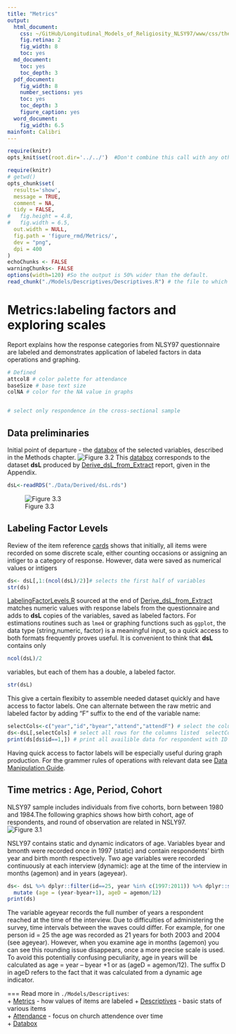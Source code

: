 ```yaml
---
title: "Metrics"
output:
  html_document:
    css: ~/GitHub/Longitudinal_Models_of_Religiosity_NLSY97/www/css/thesis.css
    fig.retina: 2
    fig_width: 8
    toc: yes
  md_document:
    toc: yes
    toc_depth: 3
  pdf_document:
    fig_width: 8
    number_sections: yes
    toc: yes
    toc_depth: 3
    figure_caption: yes
  word_document:
    fig_width: 6.5
mainfont: Calibri
---
```



<!--  Set the working directory to the repository's base directory; this assumes the report is nested inside of only one directory.-->
```r
require(knitr)
opts_knit$set(root.dir='../../')  #Don't combine this call with any other chunk -especially one that uses file paths.

```

```r
require(knitr)
# getwd()
opts_chunk$set(
  results='show', 
  message = TRUE,
  comment = NA, 
  tidy = FALSE,
#   fig.height = 4.8, 
#   fig.width = 6.5, 
  out.width = NULL,
  fig.path = 'figure_rmd/Metrics/',     
  dev = "png",
  dpi = 400
)
echoChunks <- FALSE
warningChunks<- FALSE
options(width=120) #So the output is 50% wider than the default.
read_chunk("./Models/Descriptives/Descriptives.R") # the file to which knitr calls for the chunks
```

# Metrics:labeling factors and exploring scales

Report explains how the response categories from NLSY97 questionnaire are labeled and demonstrates application of labeled factors in data operations and graphing.

```r
# Defined
attcol8 # color palette for attendance
baseSize # base text size
colNA # color for the NA value in graphs

```

```r
```

```r
# select only respondence in the cross-sectional sample

```

## Data preliminaries

Initial point of departure - the [databox][databox] of the selected variables, described in the Methods chapter.
![Figure 3.2](./figure_rmd/3_Methods_Figure_3_2.png)
This [databox][databox] corresponds to the dataset **dsL** produced by [Derive_dsL_from_Extract][derive] report, given in the Appendix. 
```r
dsL<-readRDS("./Data/Derived/dsL.rds")
```
![Figure 3.3](./figure_rmd/3_Methods_Figure_3_3.png)


##  Labeling Factor Levels
Review of the item reference [cards][databox] shows that initially, all items were recorded on some discrete scale, either counting occasions or assigning an intiger to a category of response. However, data were saved as numerical values or  intigers
```r
ds<- dsL[,1:(ncol(dsL)/2)]# selects the first half of variables
str(ds)
```
[LabelingFactorLevels.R][labels] sourced at the end of [Derive_dsL_from_Extract][derive] matches numeric values with response labels from the questionnaire and adds to **dsL** copies of the variables, saved as labeled factors. For estimations routines such as <code>lme4</code> or graphing  functions such as <code>ggplot</code>, the  data type (string,numeric,  factor) is a meaningful input, so a quick access to both formats frequently proves useful.  It is convenient to think that **dsL** contains only
```r
ncol(dsL)/2
```
variables, but each of them has a double, a labeled factor.
```r
str(dsL)
```
This give a certain flexibity to assemble needed dataset quickly and have access to factor labels. One can alternate between the raw metric and labeled factor by adding "F" suffix to the end of the variable name:
```r
selectCols<-c("year","id","byear","attend","attendF") # select the columns with these names
ds<-dsL[,selectCols] # select all rows for the columns listed  selectCols
print(ds[ds$id==1,]) # print all availible data for respondent with ID 1
```
Having quick access to factor labels will be especially useful during graph production. For the grammer rules of operations with relevant data see [Data Manipulation Guide][manipulate].


## Time metrics : Age, Period, Cohort
NLSY97 sample includes individuals from five cohorts, born between 1980 and 1984.The following graphics shows how birth cohort, age of respondents, and round of observation are related in NSLY97.  
![Figure 3.1](./figure_rmd/3_Methods_Figure_3_1.png)


NSLY97 contains static and dynamic indicators of age. Variables  byear and bmonth were recorded once in 1997 (static) and contain respondents’ birth year and birth month respectively. Two age variables were recorded continuously at each interview (dynamic): age at the time of the interview in months (agemon) and in years (ageyear).  

```r
ds<- dsL %>% dplyr::filter(id==25, year %in% c(1997:2011)) %>% dplyr::select(id,bmonthF,byear,year, agemon,ageyear) %>%
  mutate (age = (year-byear+1), ageD = agemon/12)
print(ds)
```

The variable ageyear records the full number of years a respondent reached at the time of the interview. Due to difficulties of administering the survey, time intervals between the waves could differ. For example, for one person id = 25 the age was recorded as 21 years for both 2003 and 2004 (see ageyear). However, when you examine age in months (agemon) you can see this rounding issue disappears, once a more precise scale is used. To avoid this potentially confusing peculiarity, age in years will be calculated as age = year – byear +1 or as (ageD = agemon/12). The suffix D in ageD refers to the fact that it was calculated from a dynamic age indicator. 


===
Read more in <code>./Models/Descriptives</code>:   
+ [Metrics][Metrics] - how values of items are labeled 
+ [Descriptives][descriptives] - basic stats of various items   
+ [Attendance](attend) - focus on church attendence over time   
+ [Databox][databoxList]   


[databox]:http://statcanvas.net/thesis/databox/
[derive]:https://github.com/andkov/Longitudinal_Models_of_Religiosity_NLSY97/blob/master/Data/Derive_dsL_from_Extract.md
[labels]:https://github.com/andkov/Longitudinal_Models_of_Religiosity_NLSY97/blob/master/Scripts/Data/LabelingFactorLevels.R
[manipulate]:https://github.com/andkov/Longitudinal_Models_of_Religiosity_NLSY97/blob/master/Vignettes/dplyr/Data_Manipulation_Guide.md
[attend]:https://github.com/andkov/Longitudinal_Models_of_Religiosity_NLSY97/blob/master/Models/Descriptives/Attendance.md
[descriptives]:https://github.com/andkov/Longitudinal_Models_of_Religiosity_NLSY97/blob/master/Models/Descriptives/Descriptives.md
[metrics]:https://github.com/andkov/Longitudinal_Models_of_Religiosity_NLSY97/blob/master/Models/Descriptives/Metrics.md
[databoxList]:https://github.com/andkov/Longitudinal_Models_of_Religiosity_NLSY97/blob/master/Models/Descriptives/Databox.md
